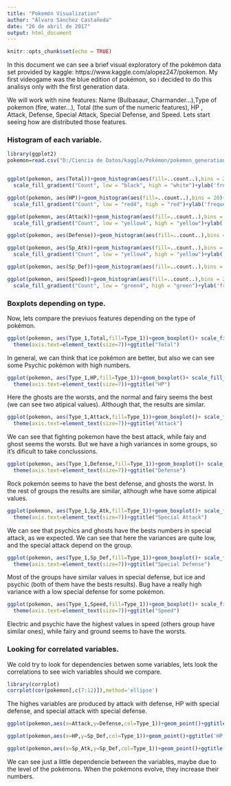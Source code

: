 ```yaml
---
title: "Pokemón Visualization"
author: "Álvaro Sánchez Castañeda"
date: "26 de abril de 2017"
output: html_document
---
```


```r
knitr::opts_chunk$set(echo = TRUE)
```

 In this document we can see a brief visual exploratory of the pokémon data set provided by kaggle: https://www.kaggle.com/alopez247/pokemon. My first videogame was the blue edition of pokémon, so i decided to do this analisys only with the first generation data.
 
 We will work with nine features: Name (Bulbasaur, Charmander...),Type of pokemon (fire, water...), Total (the sum of the numeric features), HP , Attack, Defense, Special Attack, Special Defense, and Speed. Lets start seeing how are distributed those features.

### Histogram of each variable.

```r
library(ggplot2)
pokemon=read.csv("D:/Ciencia de Datos/kaggle/Pokémon/pokemon_generation_1.csv")


ggplot(pokemon, aes(Total))+geom_histogram(aes(fill=..count..),bins = 20)+
  scale_fill_gradient("Count", low = "black", high = "white")+ylab('frequency')+xlab('Sum of all features.')+ggtitle("Total")


```



```r
ggplot(pokemon, aes(HP))+geom_histogram(aes(fill=..count..),bins = 20)+
  scale_fill_gradient("Count", low = "red4", high = "red")+ylab('frequency')+ggtitle("HP")
```



```r
ggplot(pokemon, aes(Attack))+geom_histogram(aes(fill=..count..),bins = 20)+
  scale_fill_gradient("Count", low = "yellow4", high = "yellow")+ylab('frequency')+ggtitle("Attack")
```

```r
ggplot(pokemon, aes(Defense))+geom_histogram(aes(fill=..count..),bins = 20)+ylab('frequency')+ggtitle("Defense")

```

```r
ggplot(pokemon, aes(Sp_Atk))+geom_histogram(aes(fill=..count..),bins = 20)+
  scale_fill_gradient("Count", low = "yellow4", high = "yellow")+ylab('frequency')+xlab('Special Attack')+ggtitle("Special Attack")

```

```r
ggplot(pokemon, aes(Sp_Def))+geom_histogram(aes(fill=..count..),bins = 20)+ylab('frequency')+xlab('Special Defense')+ggtitle("Special Defense")

```

```r
ggplot(pokemon, aes(Speed))+geom_histogram(aes(fill=..count..),bins = 20)+
  scale_fill_gradient("Count", low = "green4", high = "green")+ylab('frequency')+ggtitle("Speed")
```


### Boxplots depending on type.
 Now, lets compare the previuos features depending on the type of pokémon.



```r

ggplot(pokemon, aes(Type_1,Total,fill=Type_1))+geom_boxplot()+ scale_fill_hue(l=50, c=55)+
  theme(axis.text=element_text(size=7))+ggtitle("Total")
```


 In general, we can think that ice pokémon are better, but also we can see some Psychic pokémon with high numbers.



```r
ggplot(pokemon, aes(Type_1,HP,fill=Type_1))+geom_boxplot()+ scale_fill_hue(l=50, c=55)+
  theme(axis.text=element_text(size=7))+ggtitle("HP")
```


 Here the ghosts are the worsts, and the normal and fairy seems the best (we can see two atipical values). Although that, the results are similar.


```r
ggplot(pokemon, aes(Type_1,Attack,fill=Type_1))+geom_boxplot()+ scale_fill_hue(l=50, c=55)+
  theme(axis.text=element_text(size=7))+ggtitle("Attack")
```


 We can see that fighting pokemon have the best attack, while faiy and ghost seems the worsts. But we have a high variances in some groups, so it's dificult to take conclussions.
 
 

```r
ggplot(pokemon, aes(Type_1,Defense,fill=Type_1))+geom_boxplot()+ scale_fill_hue(l=50, c=55)+
  theme(axis.text=element_text(size=7))+ggtitle("Defense")
```


 Rock pokemón seems to have the best defense, and ghosts the worst. In the rest of groups the results are similar, although whe have some atipical values.


```r
ggplot(pokemon, aes(Type_1,Sp_Atk,fill=Type_1))+geom_boxplot()+ scale_fill_hue(l=50, c=55)+
  theme(axis.text=element_text(size=7))+ggtitle("Special Attack")
```


 We can see that psychics and ghosts have the bests numbers in special attack, as we expected. We can see that here the variances are quite low, and the special attack depend on the group.
 
 
```r
ggplot(pokemon, aes(Type_1,Sp_Def,fill=Type_1))+geom_boxplot()+ scale_fill_hue(l=50, c=55)+
  theme(axis.text=element_text(size=7))+ggtitle("Special Defense")
```


 Most of the groups have similar values in special defense, but ice and psychic (both of them have the bests results). Bug have a really high variance with a low special defense for some pokémon.


```r
ggplot(pokemon, aes(Type_1,Speed,fill=Type_1))+geom_boxplot()+ scale_fill_hue(l=50, c=55)+
  theme(axis.text=element_text(size=7))+ggtitle("Speed")
```


 Electric and psychic have the highest values in speed (others group have similar ones), while fairy and ground seems to have the worsts.

### Looking for correlated variables.

 We cold try to look for dependencies betwen some variables, lets look the correlations to see wich variables should we compare.


```r
library(corrplot)
corrplot(cor(pokemon[,c(7:12)]),method='ellipse')
```



 The highes variables are produced by attack with defense, HP with special defense, and special attack with special defense.



```r
ggplot(pokemon,aes(x=Attack,y=Defense,col=Type_1))+geom_point()+ggtitle('Defense vs Attack')
```



```r
ggplot(pokemon,aes(x=HP,y=Sp_Def,col=Type_1))+geom_point()+ggtitle('HP vs Special Defense')+ylab('Special Defense')
```

```r
ggplot(pokemon,aes(x=Sp_Atk,y=Sp_Def,col=Type_1))+geom_point()+ggtitle('Special Attack vs Special Defense')+xlab('Special Attack')+ylab('Special Defense')
```


 We can see just a little dependencie between the variables, maybe due to the level of the pokémons. When the pokémons evolve, they increase their numbers.


